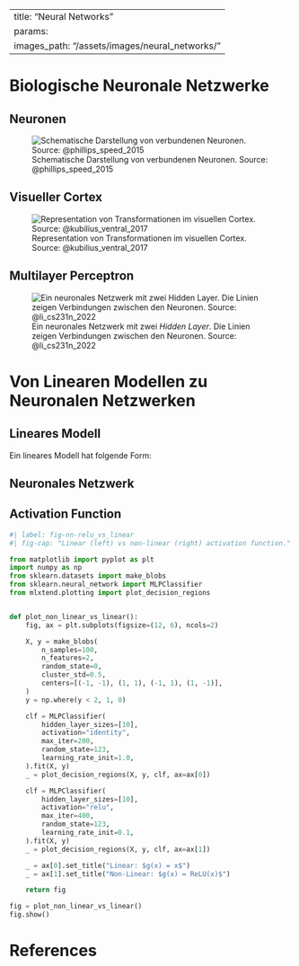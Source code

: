 
---
title: "Neural Networks"
params:
   images_path: "/assets/images/neural_networks/"
---

# Biologische Neuronale Netzwerke

## Neuronen

![Schematische Darstellung von verbundenen Neuronen. Source: @phillips_speed_2015](/images/neural_networks/connected_neurons.png){width=600,#fig-nn-neurons}



## Visueller Cortex

![Representation von Transformationen im visuellen Cortex. Source: @kubilius_ventral_2017](/images/neural_networks/ventralvisualstream_v2.png){width=600,#fig-nn-visual-cortex}


## Multilayer Perceptron

![Ein neuronales Netzwerk mit zwei _Hidden Layer_. Die Linien zeigen Verbindungen zwischen den Neuronen. Source: @li_cs231n_2022](/images/neural_networks/mlp.jpeg){width=600,#fig-mlp-structure}




# Von Linearen Modellen zu Neuronalen Netzwerken



## Lineares Modell

Ein lineares Modell hat folgende Form:

\begin{equation}
   f(\mathbf{x}^{(i)}) = \mathbf{W} \mathbf{x}^{(i)}  +  \mathbf{b}
\end{equation}


## Neuronales Netzwerk

\begin{equation*}
   f(\mathbf{x}^{(i)}) = \mathbf{W}^{(2)} g\big(\mathbf{W}^{(1)} \mathbf{x}^{(i)}  +  \mathbf{b}^{(1)} \big)  +  \mathbf{b}^{(2)}
\end{equation*}


## Activation Function

\begin{equation}
\text{ReLU}(x) = \begin{cases}
x, & \text{if } x \geq 0 \\
0, & \text{if } x < 0
\end{cases}
\end{equation}



```python
#| label: fig-nn-relu_vs_linear
#| fig-cap: "Linear (left) vs non-linear (right) activation function."

from matplotlib import pyplot as plt
import numpy as np
from sklearn.datasets import make_blobs
from sklearn.neural_network import MLPClassifier
from mlxtend.plotting import plot_decision_regions


def plot_non_linear_vs_linear():
    fig, ax = plt.subplots(figsize=(12, 6), ncols=2)

    X, y = make_blobs(
        n_samples=100,
        n_features=2,
        random_state=0,
        cluster_std=0.5,
        centers=[(-1, -1), (1, 1), (-1, 1), (1, -1)],
    )
    y = np.where(y < 2, 1, 0)

    clf = MLPClassifier(
        hidden_layer_sizes=[10],
        activation="identity",
        max_iter=200,
        random_state=123,
        learning_rate_init=1.0,
    ).fit(X, y)
    _ = plot_decision_regions(X, y, clf, ax=ax[0])

    clf = MLPClassifier(
        hidden_layer_sizes=[10],
        activation="relu",
        max_iter=400,
        random_state=123,
        learning_rate_init=0.1,
    ).fit(X, y)
    _ = plot_decision_regions(X, y, clf, ax=ax[1])

    _ = ax[0].set_title("Linear: $g(x) = x$")
    _ = ax[1].set_title("Non-Linear: $g(x) = ReLU(x)$")

    return fig

fig = plot_non_linear_vs_linear()
fig.show()
```




# References

::: {#refs}
:::

